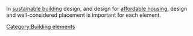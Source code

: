 {{topic header| default.png | Building elements}} 

In [[sustainable building]] design, and design for [[affordable housing]], design and well-considered placement is important for each element.

{{stub}}

[[Category:Building elements]]
